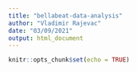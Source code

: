 ```yaml
---
title: "bellabeat-data-analysis"
author: "Vladimir Rajevac"
date: "03/09/2021"
output: html_document
---
```


```r
knitr::opts_chunk$set(echo = TRUE)
```


